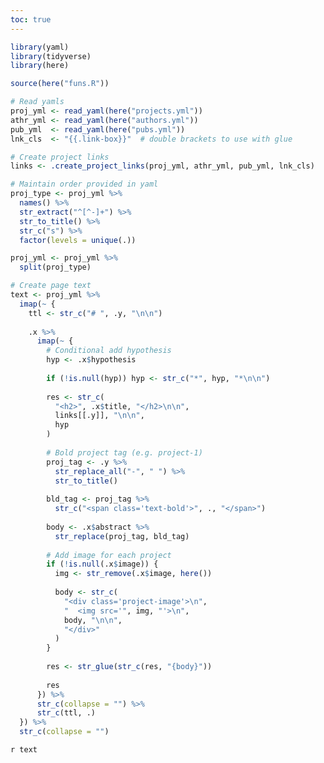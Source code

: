 ```yaml
---
toc: true
---
```


```r
library(yaml)
library(tidyverse)
library(here)

source(here("funs.R"))

# Read yamls
proj_yml <- read_yaml(here("projects.yml"))
athr_yml <- read_yaml(here("authors.yml"))
pub_yml  <- read_yaml(here("pubs.yml"))
lnk_cls  <- "{{.link-box}}"  # double brackets to use with glue

# Create project links
links <- .create_project_links(proj_yml, athr_yml, pub_yml, lnk_cls)

# Maintain order provided in yaml
proj_type <- proj_yml %>%
  names() %>%
  str_extract("^[^-]+") %>%
  str_to_title() %>%
  str_c("s") %>%
  factor(levels = unique(.))

proj_yml <- proj_yml %>%
  split(proj_type)

# Create page text
text <- proj_yml %>%
  imap(~ {
    ttl <- str_c("# ", .y, "\n\n")
    
    .x %>%
      imap(~ {
        # Conditional add hypothesis
        hyp <- .x$hypothesis
        
        if (!is.null(hyp)) hyp <- str_c("*", hyp, "*\n\n")
        
        res <- str_c(
          "<h2>", .x$title, "</h2>\n\n",
          links[[.y]], "\n\n",
          hyp
        )
        
        # Bold project tag (e.g. project-1)
        proj_tag <- .y %>%
          str_replace_all("-", " ") %>%
          str_to_title()
        
        bld_tag <- proj_tag %>%
          str_c("<span class='text-bold'>", ., "</span>")
          
        body <- .x$abstract %>%
          str_replace(proj_tag, bld_tag)
        
        # Add image for each project
        if (!is.null(.x$image)) {
          img <- str_remove(.x$image, here())
          
          body <- str_c(
            "<div class='project-image'>\n",
            "  <img src='", img, "'>\n",
            body, "\n\n",
            "</div>"
          )
        }
        
        res <- str_glue(str_c(res, "{body}"))
        
        res
      }) %>%
      str_c(collapse = "") %>%
      str_c(ttl, .)
  }) %>%
  str_c(collapse = "")
```

`r text`

